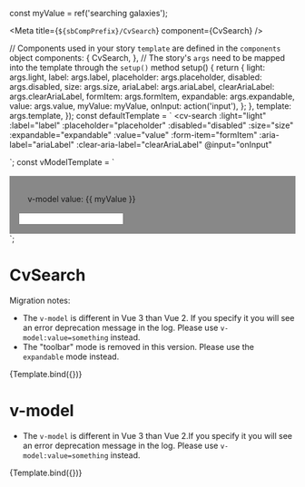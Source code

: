 const myValue = ref('searching galaxies');

<Meta title={`${sbCompPrefix}/CvSearch`} component={CvSearch} />

  // Components used in your story `template` are defined in the `components` object
  components: {
    CvSearch,
  },
  // The story's `args` need to be mapped into the template through the `setup()` method
  setup() {
    return {
      light: args.light,
      label: args.label,
      placeholder: args.placeholder,
      disabled: args.disabled,
      size: args.size,
      ariaLabel: args.ariaLabel,
      clearAriaLabel: args.clearAriaLabel,
      formItem: args.formItem,
      expandable: args.expandable,
      value: args.value,
      myValue: myValue,
      onInput: action('input'),
    };
  },
  template: args.template,
});
const defaultTemplate = `
<cv-search
  :light="light"
  :label="label"
  :placeholder="placeholder"
  :disabled="disabled"
  :size="size"
  :expandable="expandable"
  :value="value"
  :form-item="formItem"
  :aria-label="ariaLabel"
  :clear-aria-label="clearAriaLabel"
  @input="onInput"
  >
</cv-search>
`;
const vModelTemplate = `
<div>
  <cv-search
    v-model:value="myValue"
    :light="light"
    :label="label"
    :placeholder="placeholder"
    :disabled="disabled"
    :size="size"
    :expandable="expandable"
    :form-item="formItem"
    :aria-label="ariaLabel"
    :clear-aria-label="clearAriaLabel"
    >
  </cv-search>
  <div style="margin-top:1rem; background-color: #888888;  padding:1rem">
    <div style="padding:1rem">v-model value: {{ myValue }}</div>
    <input type="search" v-model="myValue"/>
  </div>
</div>
`;

# CvSearch

Migration notes:

- The `v-model` is different in Vue 3 than Vue 2. If you specify it you will see an error deprecation message in the log.
  Please use `v-model:value=something` instead.
- The "toolbar" mode is removed in this version. Please use the `expandable` mode instead.

<Canvas>
  <Story
    name="Default"
    parameters={{
      controls: {
        exclude: [
          'input',
          'modelValue',
          'template',
          'update:modelValue',
          'update:value',
          'large',
          'small',
          'toolbarAriaLabel',
          'kind',
        ],
      },
      docs: { source: { code: defaultTemplate } },
    }}
    args={{
      template: defaultTemplate,
      light: false,
      disabled: false,
      placeholder: 'JWST: search for light from the first stars',
    }}
    argTypes={{
      light: {
        description: '`true` to use the light version.',
        table: { category: 'props', defaultValue: { summary: false } },
      },
      size: {
        control: 'select',
        default: 'xl',
        options: SEARCH_SIZES,
        table: { defaultValue: { summary: 'xl' } },
      },
    }}
  >
    {Template.bind({})}
  </Story>
</Canvas>

# v-model

- The `v-model` is different in Vue 3 than Vue 2.If you specify it you will see an error deprecation message in the log.
  Please use `v-model:value=something` instead.

<Canvas>
  <Story
    name="v-model"
    parameters={{
      controls: {
        exclude: [
          'input',
          'modelValue',
          'template',
          'update:modelValue',
          'update:value',
          'large',
          'small',
          'toolbarAriaLabel',
          'kind',
        ],
      },
      docs: { source: { code: vModelTemplate } },
    }}
    args={{
      template: vModelTemplate,
      light: false,
      disabled: false,
      placeholder: 'JWST: search for light from the first stars',
    }}
    argTypes={{
      light: {
        description: '`true` to use the light version.',
        table: { category: 'props', defaultValue: { summary: false } },
      },
      size: {
        control: 'select',
        default: 'xl',
        options: SEARCH_SIZES,
        table: { defaultValue: { summary: 'xl' } },
      },
    }}
  >
    {Template.bind({})}
  </Story>
</Canvas>
